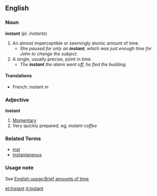 ==English==
===Noun===
'''instant'''  (pl. ''instants'')
# An almost imperceptible or seemingly atomic amount of time.
#* ''She paused for only an '''instant''', which was just enough time for John to change the subject.''
# A single, usually precise, point in time.
#* ''The '''instant''' the alarm went off, he fled the building.''

====Translations====
*French: instant ''m''

===Adjective===
'''instant'''
# [[Momentary]]
# Very quickly prepared, eg; ''instant coffee''

===Related Terms===
*[[inst]]
*[[instantaneous]]

=== Usage note ===
See [[English usage:Brief amounts of time]]

[[et:Instant]]
[[it:instant]]
